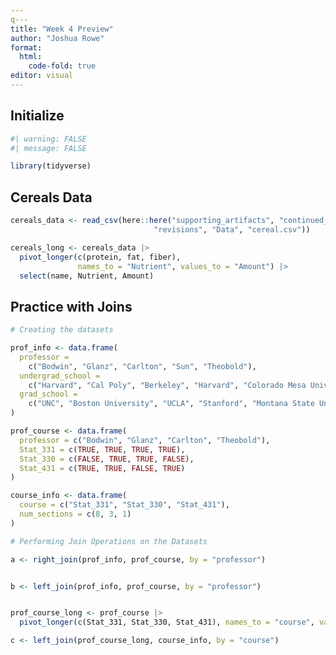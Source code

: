 ---
q---
title: "Week 4 Preview"
author: "Joshua Rowe"
format:
  html: 
    code-fold: true
editor: visual
---

## Initialize

```{r}

#| warning: FALSE
#| message: FALSE

library(tidyverse)


```

## Cereals Data

```{r}

cereals_data <- read_csv(here::here("supporting_artifacts", "continued_learning",
                                "revisions", "Data", "cereal.csv"))

cereals_long <- cereals_data |> 
  pivot_longer(c(protein, fat, fiber), 
               names_to = "Nutrient", values_to = "Amount") |> 
  select(name, Nutrient, Amount)


```

## Practice with Joins

```{r}

# Creating the datasets

prof_info <- data.frame(
  professor = 
    c("Bodwin", "Glanz", "Carlton", "Sun", "Theobold"),
  undergrad_school = 
    c("Harvard", "Cal Poly", "Berkeley", "Harvard", "Colorado Mesa University"),
  grad_school = 
    c("UNC", "Boston University", "UCLA", "Stanford", "Montana State University")
)

prof_course <- data.frame(
  professor = c("Bodwin", "Glanz", "Carlton", "Theobold"),
  Stat_331 = c(TRUE, TRUE, TRUE, TRUE),
  Stat_330 = c(FALSE, TRUE, TRUE, FALSE),
  Stat_431 = c(TRUE, TRUE, FALSE, TRUE)
)

course_info <- data.frame(
  course = c("Stat_331", "Stat_330", "Stat_431"),
  num_sections = c(8, 3, 1)
)

# Performing Join Operations on the Datasets

a <- right_join(prof_info, prof_course, by = "professor")


b <- left_join(prof_info, prof_course, by = "professor")


prof_course_long <- prof_course |> 
  pivot_longer(c(Stat_331, Stat_330, Stat_431), names_to = "course", values_to = "can_teach")

c <- left_join(prof_course_long, course_info, by = "course")

```
